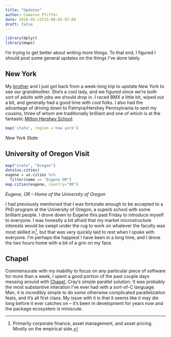 ```yaml
---
title: "Updates"
author: Cameron Pfiffer
date: 2018-05-12T15:08:05-07:00
draft: false
---
```


```r
library(dplyr)
library(maps)
```

I'm trying to get better about writing more things. To that end, I figured I should post some general updates on the things I've done lately.

## New York

My [brother](qpfiffer.com) and I just got back from a week-long trip to upstate New York to see our grandmother. She's a cool lady, and we figured since we're both sort of adults with jobs we should drop in. I raced BMX a little bit, wiped out a bit, and generally had a good time with cool folks. I also had the advantage of driving down to Palmyra/Hershey Pennsylvania to seet my cousins, three of whom are traditionally brilliant and one of which is at the fantastic [Milton Hershey School](https://www.mhskids.org/).

```r
map('state', region ='new york')
```
_New York State_

## University of Oregon Visit

```r
map("state", "Oregon")
data(us.cities)
eugene = us.cities %>%
  filter(name == "Eugene OR")
map.cities(eugene, country="OR")
```
_Eugene, OR -- Home of the University of Oregon_

I had previously mentioned that I was fortunate enough to be accepted to a PhD program at the University of Oregon, a superb school with some brilliant people. I drove down to Eugene this past Friday to introduce myself to everyone. I was honestly a bit afraid that my market microstructure interests would be swept under the rug to work on whatever the faculty was most skilled in[^1], but that was very quickly laid to rest when I spoke with everyone. I'm perhaps the happiest I have been in a long time, and I drove the two hours home with a bit of a grin on my face.

[^1]: Primarily corporate finance, asset management, and asset pricing. Mostly on the empirical side.

## Chapel

Commensurate with my inability to focus on any particular piece of software for more than a week, I spent a good portion of the past couple days messing around with [Chapel](https://github.com/chapel-lang/chapel), Cray's simple parallel solution. It was probably the most substantive interation I've ever had with a sort-of-C language. Man, it is incredibly simple to do some otherwise complicated parallelization feats, and it's all first class. My issue with it is that it seems like it may die long before it ever catches on -- it's been in development for years now and the package ecosystem is miniscule.